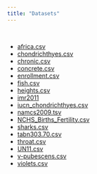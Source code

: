 ```yaml
---
title: "Datasets"
---
```


<br>

- [africa.csv](datasets/africa.csv)
- [chondrichthyes.csv](datasets/chondrichthyes.csv)
- [chronic.csv](datasets/chronic.csv)
- [concrete.csv](datasets/concrete.csv)
- [enrollment.csv](datasets/enrollment.csv)
- [fish.csv](datasets/fish.csv)
- [heights.csv](datasets/heights.csv)
- [imr2011](datasets/imr2011.csv)
- [iucn_chondrichthyes.csv](datasets/iucn_chondrichthyes.csv)
- [namcs2009.tsv](datasets/namcs2009.tsv)
- [NCHS_Births_Fertility.csv](datasets/NCHS_Births_Fertility.csv)
- [sharks.csv](datasets/sharks.csv)
- [tabn303.70.csv](datasets/tabn303.70.csv)
- [throat.csv](datasets/throat.csv)
- [UN11.csv](datasets/UN11.csv)
- [v-pubescens.csv](datasets/v-pubescens.csv)
- [violets.csv](datasets/violets.csv)

